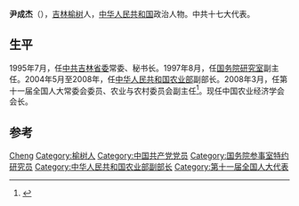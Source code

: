 '''尹成杰'''（{{bd|1947年|8月|}}），[[吉林|吉林]][[榆树|榆树]]人，[[中华人民共和国|中华人民共和国]]政治人物。中共十七大代表。

== 生平 ==
1995年7月，任[[中共吉林省委|中共吉林省委]]常委、秘书长。1997年8月，任[[国务院研究室|国务院研究室]]副主任。2004年5月至2008年，任[[中华人民共和国农业部|中华人民共和国农业部]]副部长。2008年3月，任第十一届全国人大常委会委员、农业与农村委员会副主任<ref>{{cite news|title=“任何时候都不能忽视粮食安全” ——专访全国人大农委副主任委员、农业部原常务副部长尹成杰|url=http://www.infzm.com/content/54291|accessdate=2013-12-15|newspaper=南方报业传媒集团|archive-date=2013-12-15|archive-url=https://web.archive.org/web/20131215140249/http://www.infzm.com/content/54291|dead-url=no}}</ref>。现任中国农业经济学会会长。

== 参考 ==
{{reflist}}

{{中国政治人物小作品}}
{{国务院参事室特约研究员}}

{{Authority control}}
{{DEFAULTSORT:Yin尹}}
[[Category:尹姓|Cheng]]
[[Category:榆树人|Category:榆树人]]
[[Category:中国共产党党员|Category:中国共产党党员]]
[[Category:国务院参事室特约研究员|Category:国务院参事室特约研究员]]
[[Category:中华人民共和国农业部副部长|Category:中华人民共和国农业部副部长]]
[[Category:第十一届全国人大代表|Category:第十一届全国人大代表]]
